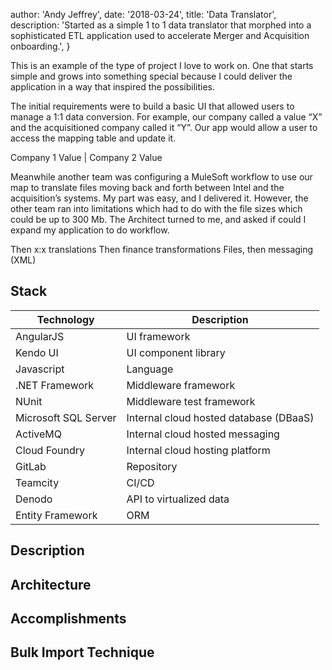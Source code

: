 
  author: 'Andy Jeffrey',
  date: '2018-03-24',
  title: 'Data Translator',
  description:
    'Started as a simple 1 to 1 data translator that morphed into a sophisticated ETL application used to accelerate Merger and Acquisition onboarding.',
}


This is an example of the type of project I love to work on. One that starts simple and grows into something special because I could deliver the application in a way that inspired the possibilities.

The initial requirements were to build a basic UI that allowed users to manage a 1:1 data conversion. For example, our company called a value “X” and the acquisitioned company called it “Y”. Our app would allow a user to access the mapping table and update it.

Company 1 Value | Company 2 Value

Meanwhile another team was configuring a MuleSoft workflow to use our map to translate files moving back and forth between Intel and the acquisition’s systems. My part was easy, and I delivered it. However, the other team ran into limitations which had to do with the file sizes which could be up to 300 Mb. The Architect turned to me, and asked if could I expand my application to do workflow.

Then x:x translations
Then finance transformations
Files, then messaging (XML)

## Stack

| Technology           | Description                            |
| -------------------- | -------------------------------------- |
| AngularJS            | UI framework                           |
| Kendo UI             | UI component library                   |
| Javascript           | Language                               |
| .NET Framework       | Middleware framework                   |
| NUnit                | Middleware test framework              |
| Microsoft SQL Server | Internal cloud hosted database (DBaaS) |
| ActiveMQ             | Internal cloud hosted messaging        |
| Cloud Foundry        | Internal cloud hosting platform        |
| GitLab               | Repository                             |
| Teamcity             | CI/CD                                  |
| Denodo               | API to virtualized data                |
| Entity Framework     | ORM                                    |

<ExperienceTable />

## Description

## Architecture

## Accomplishments

## Bulk Import Technique
